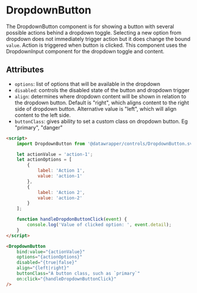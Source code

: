 # DropdownButton

The DropdownButton component is for showing a button with several possible actions behind a dropdown toggle. Selecting a new option from dropdown does not immediately trigger action but it does change the bound `value`. Action is triggered when button is clicked. This component uses the DropdownInput component for the dropdown toggle and content.

## Attributes

-   `options`: list of options that will be available in the dropdown
-   `disabled`: controls the disabled state of the button and dropdown trigger
-   `align`: determines where dropdown content will be shown in relation to the dropdown button. Default is "right", which aligns content to the right side of dropdown button. Alternative value is "left", which will align content to the left side.
-   `buttonClass`: gives ability to set a custom class on dropdown button. Eg "primary", "danger"

```html
<script>
    import DropdownButton from '@datawrapper/controls/DropdownButton.svelte';

    let actionValue = 'action-1';
    let actionOptions = [
        {
            label: 'Action 1',
            value: 'action-1'
        },
        {
            label: 'Action 2',
            value: 'action-2'
        }
    ];

    function handleDropdonButtonClick(event) {
        console.log('Value of clicked option: ', event.detail);
    }
</script>

<DropdownButton
    bind:value="{actionValue}"
    options="{actionOptions}"
    disabled="{true|false}"
    align="{left|right}"
    buttonClass="A button class, such as `primary`"
    on:click="{handleDropdownButtonClick}"
/>
```
